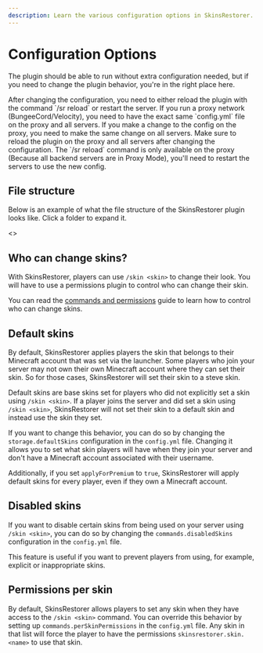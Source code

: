 ```yaml
---
description: Learn the various configuration options in SkinsRestorer.
---
```



# Configuration Options

The plugin should be able to run without extra configuration needed,
but if you need to change the plugin behavior, you're in the right place here.

<Callout type="info" emoji="ℹ️">
  After changing the configuration, you need to either reload the plugin with the command `/sr reload` or restart the
  server.
</Callout>

<Callout type="info" emoji="ℹ️">
  If you run a proxy network (BungeeCord/Velocity), you need to have the exact same `config.yml` file on the proxy and
  all servers.
  If you make a change to the config on the proxy, you need to make the same change on all servers.
  Make sure to reload the plugin on the proxy and all servers after changing the configuration.
  The `/sr reload` command is only available on the proxy (Because all backend servers are in Proxy Mode),
  you'll need to restart the servers to use the new config.
</Callout>

## File structure

Below is an example of what the file structure of the SkinsRestorer plugin looks like. Click a folder to expand it.

<Files>
  <Folder name="plugins" defaultOpen>
    <Folder name="SkinsRestorer" defaultOpen>
      <File name="config.yml" active />
      <Folder name="locales" defaultOpen>
        <Folder name="repository">
          <File name="locale.json" />
          <File name="locale_es.json" />
          <File name="locale_fr.json" />
          <File name="locale_it.json" />
          <File name="locale_nl.json" />
        </Folder>
        <Folder name="custom">
          <></>
        </Folder>
      </Folder>
      <Folder name="cache">
        <File name="Pistonmaster.mojangcache" />
      </Folder>
      <Folder name="players">
        <File name="b1ae0778-4817-436c-96a3-a72c67cda060.player" />
      </Folder>
      <Folder name="skins">
        <File name="b1ae0778-4817-436c-96a3-a72c67cda060.playerskin" />
      </Folder>
    </Folder>
  </Folder>
</Files>

## Who can change skins?

With SkinsRestorer, players can use `/skin <skin>` to change their look.
You will have to use a permissions plugin to control who can change their skin.

You can read the [commands and permissions](/docs/configuration/commands-permissions) guide to learn how to control who can change skins.

## Default skins

By default,
SkinsRestorer applies players the skin that belongs to their Minecraft account that was set via the launcher.
Some players who join your server may not own their own Minecraft account where they can set their skin.
So for those cases, SkinsRestorer will set their skin to a steve skin.

Default skins are base skins set for players who did not explicitly set a skin using `/skin <skin>`.
If a player joins the server and did set a skin using `/skin <skin>`,
SkinsRestorer will not set their skin to a default skin and instead use the skin they set.

If you want to change this behavior,
you can do so by changing the `storage.defaultSkins` configuration in the `config.yml` file.
Changing it allows you to set
what skin players will have when they join your server
and don't have a Minecraft account associated with their username.

Additionally, if you set `applyForPremium` to `true`, SkinsRestorer will apply default skins for every player,
even if they own a Minecraft account.

## Disabled skins

If you want to disable certain skins from being used on your server using `/skin <skin>`,
you can do so by changing the `commands.disabledSkins` configuration in the `config.yml` file.

This feature is useful if you want to prevent players from using, for example, explicit or inappropriate skins.

## Permissions per skin

By default, SkinsRestorer allows players to set any skin when they have access to the `/skin <skin>` command.
You can override this behavior by setting up `commands.perSkinPermissions` in the `config.yml` file.
Any skin in that list will force the player to have the permissions `skinsrestorer.skin.<name>` to use that skin.
